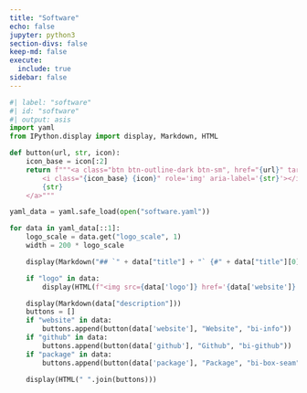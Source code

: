 ```yaml
---
title: "Software"
echo: false
jupyter: python3
section-divs: false
keep-md: false
execute: 
  include: true
sidebar: false
---
```


```python
#| label: "software"
#| id: "software"
#| output: asis
import yaml
from IPython.display import display, Markdown, HTML

def button(url, str, icon):
    icon_base = icon[:2]
    return f"""<a class="btn btn-outline-dark btn-sm", href="{url}" target="_blank" rel="noopener noreferrer">
        <i class="{icon_base} {icon}" role='img' aria-label='{str}'></i>
        {str}
    </a>"""

yaml_data = yaml.safe_load(open("software.yaml"))

for data in yaml_data[::1]:
    logo_scale = data.get("logo_scale", 1)
    width = 200 * logo_scale

    display(Markdown("## `" + data["title"] + "` {#" + data["title"][0] + "}"))

    if "logo" in data:
        display(HTML(f"<img src={data['logo']} href='{data['website']}' align='right' alt='' width='{width}'>"))

    display(Markdown(data["description"]))
    buttons = []
    if "website" in data:
        buttons.append(button(data['website'], "Website", "bi-info"))
    if "github" in data:
        buttons.append(button(data['github'], "Github", "bi-github"))
    if "package" in data:
        buttons.append(button(data['package'], "Package", "bi-box-seam"))

    display(HTML(" ".join(buttons)))
```